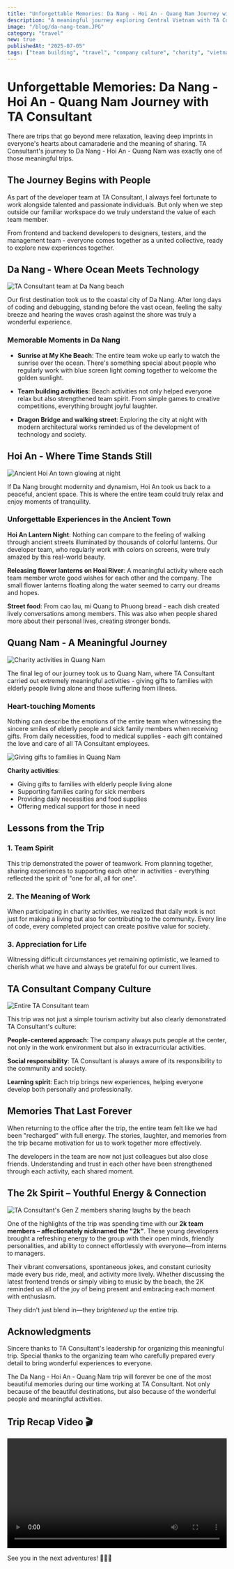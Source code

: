 ```yaml
---
title: "Unforgettable Memories: Da Nang - Hoi An - Quang Nam Journey with TA Consultant"
description: "A meaningful journey exploring Central Vietnam with TA Consultant's dev team and office staff - from the poetic Da Nang beaches to ancient Hoi An and charitable activities in Quang Nam."
image: "/blog/da-nang-team.JPG"
category: "travel"
new: true
publishedAt: "2025-07-05"
tags: ["team building", "travel", "company culture", "charity", "vietnam"]
---
```


# Unforgettable Memories: Da Nang - Hoi An - Quang Nam Journey with TA Consultant

There are trips that go beyond mere relaxation, leaving deep imprints in everyone's hearts about camaraderie and the meaning of sharing. TA Consultant's journey to Da Nang - Hoi An - Quang Nam was exactly one of those meaningful trips.

## The Journey Begins with People

As part of the developer team at TA Consultant, I always feel fortunate to work alongside talented and passionate individuals. But only when we step outside our familiar workspace do we truly understand the value of each team member.

From frontend and backend developers to designers, testers, and the management team - everyone comes together as a united collective, ready to explore new experiences together.

## Da Nang - Where Ocean Meets Technology

![TA Consultant team at Da Nang beach](/blog/da-nang-beach.JPG)

Our first destination took us to the coastal city of Da Nang. After long days of coding and debugging, standing before the vast ocean, feeling the salty breeze and hearing the waves crash against the shore was truly a wonderful experience.

### Memorable Moments in Da Nang

- **Sunrise at My Khe Beach**: The entire team woke up early to watch the sunrise over the ocean. There's something special about people who regularly work with blue screen light coming together to welcome the golden sunlight.

- **Team building activities**: Beach activities not only helped everyone relax but also strengthened team spirit. From simple games to creative competitions, everything brought joyful laughter.

- **Dragon Bridge and walking street**: Exploring the city at night with modern architectural works reminded us of the development of technology and society.

## Hoi An - Where Time Stands Still

![Ancient Hoi An town glowing at night](/blog/hoi-an-ancient.jpg)

If Da Nang brought modernity and dynamism, Hoi An took us back to a peaceful, ancient space. This is where the entire team could truly relax and enjoy moments of tranquility.

### Unforgettable Experiences in the Ancient Town

**Hoi An Lantern Night**: Nothing can compare to the feeling of walking through ancient streets illuminated by thousands of colorful lanterns. Our developer team, who regularly work with colors on screens, were truly amazed by this real-world beauty.

**Releasing flower lanterns on Hoai River**: A meaningful activity where each team member wrote good wishes for each other and the company. The small flower lanterns floating along the water seemed to carry our dreams and hopes.

**Street food**: From cao lau, mi Quang to Phuong bread - each dish created lively conversations among members. This was also when people shared more about their personal lives, creating stronger bonds.

## Quang Nam - A Meaningful Journey

![Charity activities in Quang Nam](/blog/charity-quang-nam.JPG)

The final leg of our journey took us to Quang Nam, where TA Consultant carried out extremely meaningful activities - giving gifts to families with elderly people living alone and those suffering from illness.

### Heart-touching Moments

Nothing can describe the emotions of the entire team when witnessing the sincere smiles of elderly people and sick family members when receiving gifts. From daily necessities, food to medical supplies - each gift contained the love and care of all TA Consultant employees.

![Giving gifts to families in Quang Nam](/blog/gift-giving.JPG)

**Charity activities**:
- Giving gifts to families with elderly people living alone
- Supporting families caring for sick members
- Providing daily necessities and food supplies
- Offering medical support for those in need

## Lessons from the Trip

### 1. Team Spirit
This trip demonstrated the power of teamwork. From planning together, sharing experiences to supporting each other in activities - everything reflected the spirit of "one for all, all for one".

### 2. The Meaning of Work
When participating in charity activities, we realized that daily work is not just for making a living but also for contributing to the community. Every line of code, every completed project can create positive value for society.

### 3. Appreciation for Life
Witnessing difficult circumstances yet remaining optimistic, we learned to cherish what we have and always be grateful for our current lives.

## TA Consultant Company Culture

![Entire TA Consultant team](/blog/da-nang-team.JPG)

This trip was not just a simple tourism activity but also clearly demonstrated TA Consultant's culture:

**People-centered approach**: The company always puts people at the center, not only in the work environment but also in extracurricular activities.

**Social responsibility**: TA Consultant is always aware of its responsibility to the community and society.

**Learning spirit**: Each trip brings new experiences, helping everyone develop both personally and professionally.

## Memories That Last Forever

When returning to the office after the trip, the entire team felt like we had been "recharged" with full energy. The stories, laughter, and memories from the trip became motivation for us to work together more effectively.

The developers in the team are now not just colleagues but also close friends. Understanding and trust in each other have been strengthened through each activity, each shared moment.

## The 2k Spirit – Youthful Energy & Connection

![TA Consultant's Gen Z members sharing laughs by the beach](/blog/zenz-ta-team.JPG)

One of the highlights of the trip was spending time with our **2k team members – affectionately nicknamed the "2k"**. These young developers brought a refreshing energy to the group with their open minds, friendly personalities, and ability to connect effortlessly with everyone—from interns to managers.

Their vibrant conversations, spontaneous jokes, and constant curiosity made every bus ride, meal, and activity more lively. Whether discussing the latest frontend trends or simply vibing to music by the beach, the 2K reminded us all of the joy of being present and embracing each moment with enthusiasm.

They didn't just blend in—they *brightened up* the entire trip.

## Acknowledgments

Sincere thanks to TA Consultant's leadership for organizing this meaningful trip. Special thanks to the organizing team who carefully prepared every detail to bring wonderful experiences to everyone.

The Da Nang - Hoi An - Quang Nam trip will forever be one of the most beautiful memories during our time working at TA Consultant. Not only because of the beautiful destinations, but also because of the wonderful people and meaningful activities.


## Trip Recap Video 🎬

<video width="100%" controls>
  <source src="/videos/ta-trip.mp4" type="video/mp4" />
  Your browser does not support the video tag.
</video>


See you in the next adventures! 🌊🏮💙